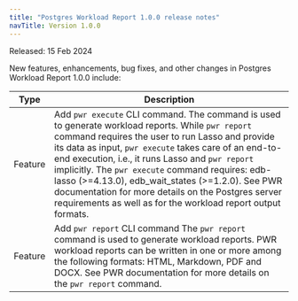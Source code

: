 ```yaml
---
title: "Postgres Workload Report 1.0.0 release notes"
navTitle: Version 1.0.0
---
```


Released: 15 Feb 2024

New features, enhancements, bug fixes, and other changes in Postgres Workload Report 1.0.0 include:

|       Type        |                                                                                                 Description                                                                                                  |
| ----------------- | ------------------------------------------------------------------------------------------------------------------------------------------------------------------------------------------------------------ |
| Feature     | Add `pwr execute` CLI command. The command is used to generate workload reports. While `pwr report` command requires the user to run Lasso and provide its data as input, `pwr execute` takes care of an end-to-end execution, i.e., it runs Lasso and `pwr report` implicitly. The `pwr execute` command requires: edb-lasso (>=4.13.0), edb_wait_states (>=1.2.0). See PWR documentation for more details on the Postgres server requirements as well as for the workload report output formats. |
| Feature     | Add `pwr report` CLI command The `pwr report` command is used to generate workload reports. PWR workload reports can be written in one or more among the following formats: HTML, Markdown, PDF and DOCX. See PWR documentation for more details on the `pwr report` command. |
